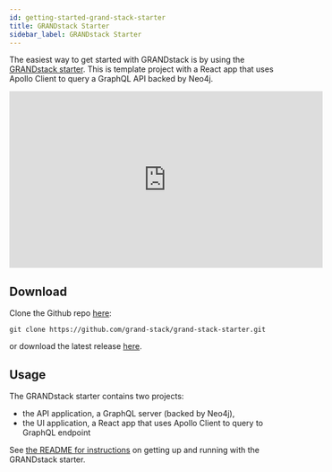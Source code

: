 ```yaml
---
id: getting-started-grand-stack-starter
title: GRANDstack Starter
sidebar_label: GRANDstack Starter
---
```



The easiest way to get started with GRANDstack is by using the [GRANDstack starter](https://github.com/grand-stack/grand-stack-starter). This is template project with a React app that uses Apollo Client to query a GraphQL API backed by Neo4j.

<iframe width="560" height="315" src="https://www.youtube.com/embed/1JLs166lPcA" frameborder="0" allow="autoplay; encrypted-media" allowfullscreen></iframe>

## Download

Clone the Github repo [here](https://github.com/grand-stack/grand-stack-starter):

```shell
git clone https://github.com/grand-stack/grand-stack-starter.git
```

or download the latest release [here](https://github.com/grand-stack/grand-stack-starter/releases/download/v0.0.8/grand-stack-starter-master.zip).

## Usage

The GRANDstack starter contains two projects:

- the API application, a GraphQL server (backed by Neo4j),
- the UI application, a React app that uses Apollo Client to query to GraphQL endpoint

See [the README for instructions](https://github.com/grand-stack/grand-stack-starter) on getting up and running with the GRANDstack starter.

<FeedbackWidget />

